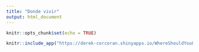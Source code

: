 ```yaml
---
title: "Donde vivir"
output: html_document
---
```


```r
knitr::opts_chunk$set(echo = TRUE)
```


```r
knitr::include_app("https://derek-corcoran.shinyapps.io/WhereShouldYouLive/", height = "1600px")
```
